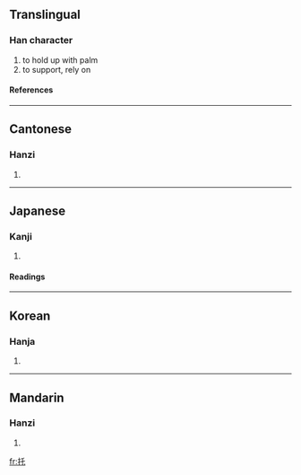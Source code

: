 ==Translingual==
===Han character===
{{Han char|rn=64|rad=手|as=03|sn=6|four=5201<sub>4</sub>|canj=手竹心 (QHP)}}
# to hold up with palm
# to support, rely on
====References====
{{Han ref|kx=0417.180|dkj=11793|dj=0764.110|hdz=31830.040|uh=6258|ud=25176|bh=A6AB|bd=42667}}
----
==Cantonese==
===Hanzi===
{{yue-hanzi|jyut=|y=tok3}}
# {{defn|Cantonese}}
----
==Japanese==
===Kanji===
{{ja-kanji|grade=|rs=手03}}
# {{defn|Japanese}} 
====Readings====
{{ja-readings|on=[[たく]] (taku)|kun=[[たのむ]] (tanomu)}}
----
==Korean==
===Hanja===
{{ko-hanja|hangeul=탁|eumhun=|rv=tak|mr=t'ak|y=thak}}
# {{defn|Korean}}
----
==Mandarin==
===Hanzi===
{{cmn-hanzi|pin=[[tuō]] (tuo1)|wg=t'o<sup>1</sup>}}
# {{defn|Mandarin}}

[[fr:托]]